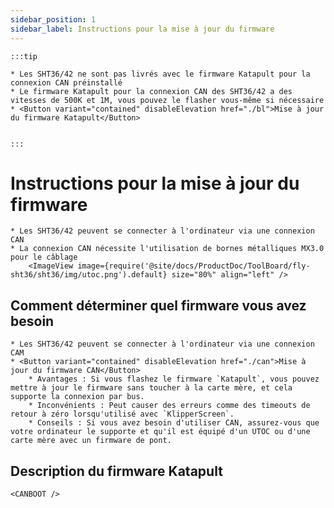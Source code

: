 ```yaml
---
sidebar_position: 1
sidebar_label: Instructions pour la mise à jour du firmware
---
```







    :::tip

    * Les SHT36/42 ne sont pas livrés avec le firmware Katapult pour la connexion CAN préinstallé
    * Le firmware Katapult pour la connexion CAN des SHT36/42 a des vitesses de 500K et 1M, vous pouvez le flasher vous-même si nécessaire
    * <Button variant="contained" disableElevation href="./bl">Mise à jour du firmware Katapult</Button>


    :::

# Instructions pour la mise à jour du firmware

    * Les SHT36/42 peuvent se connecter à l'ordinateur via une connexion CAN
    * La connexion CAN nécessite l'utilisation de bornes métalliques MX3.0 pour le câblage
        <ImageView image={require('@site/docs/ProductDoc/ToolBoard/fly-sht36/sht36/img/utoc.png').default} size="80%" align="left" />

## Comment déterminer quel firmware vous avez besoin

    * Les SHT36/42 peuvent se connecter à l'ordinateur via une connexion CAM
    * <Button variant="contained" disableElevation href="./can">Mise à jour du firmware CAN</Button>
        * Avantages : Si vous flashez le firmware `Katapult`, vous pouvez mettre à jour le firmware sans toucher à la carte mère, et cela supporte la connexion par bus.
        * Inconvénients : Peut causer des erreurs comme des timeouts de retour à zéro lorsqu'utilisé avec `KlipperScreen`.
        * Conseils : Si vous avez besoin d'utiliser CAN, assurez-vous que votre ordinateur le supporte et qu'il est équipé d'un UTOC ou d'une carte mère avec un firmware de pont.

## Description du firmware Katapult

    <CANBOOT />